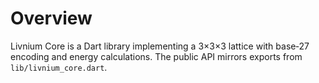 # Overview

Livnium Core is a Dart library implementing a 3×3×3 lattice with base‑27 encoding and energy calculations. The public API mirrors exports from `lib/livnium_core.dart`.
